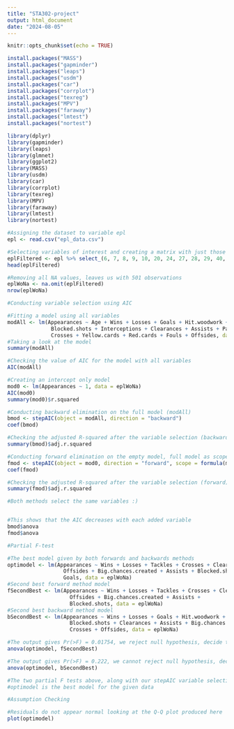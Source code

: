 ```yaml
---
title: "STA302-project"
output: html_document
date: "2024-08-05"
---
```


```r
knitr::opts_chunk$set(echo = TRUE)
```
```r
install.packages("MASS")
install.packages("gapminder")
install.packages("leaps")
install.packages("usdm")
install.packages("car")
install.packages("corrplot")
install.packages("texreg")
install.packages("MPV")
install.packages("faraway")
install.packages("lmtest")
install.packages("nortest")

library(dplyr)
library(gapminder)
library(leaps)
library(glmnet)
library(ggplot2)
library(MASS)
library(usdm)
library(car)
library(corrplot)
library(texreg)
library(MPV)
library(faraway)
library(lmtest)
library(nortest)
```


```r
#Assigning the dataset to variable epl
epl <- read.csv("epl_data.csv")

#Selecting variables of interest and creating a matrix with just those values
eplFiltered <- epl %>% select_(6, 7, 8, 9, 10, 20, 24, 27, 28, 29, 40, 41, 43, 44, 56, 57, 58, 59)
head(eplFiltered)

#Removing all NA values, leaves us with 501 observations
eplWoNa <- na.omit(eplFiltered)
nrow(eplWoNa)
```

```r
#Conducting variable selection using AIC

#Fitting a model using all variables
modAll <- lm(Appearances ~ Age + Wins + Losses + Goals + Hit.woodwork + Tackles + 
              Blocked.shots + Interceptions + Clearances + Assists + Passes + Big.chances.created +
              Crosses + Yellow.cards + Red.cards + Fouls + Offsides, data = eplWoNa)
#Taking a look at the model
summary(modAll)

#Checking the value of AIC for the model with all variables
AIC(modAll)

#Creating an intercept only model
mod0 <- lm(Appearances ~ 1, data = eplWoNa)
AIC(mod0)
summary(mod0)$r.squared
```

```r
#Conducting backward elimination on the full model (modAll)
bmod <- stepAIC(object = modAll, direction = "backward")
coef(bmod)

#Checking the adjusted R-squared after the variable selection (backward)
summary(bmod)$adj.r.squared

#Conducting forward elimination on the empty model, full model as scope
fmod <- stepAIC(object = mod0, direction = "forward", scope = formula(modAll), trace = FALSE)
coef(fmod)

#Checking the adjusted R-squared after the variable selection (forward)
summary(fmod)$adj.r.squared

#Both methods select the same variables :)


#This shows that the AIC decreases with each added variable
bmod$anova
fmod$anova
```

```r
#Partial F-test

#The best model given by both forwards and backwards methods
optimodel <- lm(Appearances ~ Wins + Losses + Tackles + Crosses + Clearances + 
                  Offsides + Big.chances.created + Assists + Blocked.shots + 
                  Goals, data = eplWoNa)
#Second best forward method model
fSecondBest <- lm(Appearances ~ Wins + Losses + Tackles + Crosses + Clearances + 
                    Offsides + Big.chances.created + Assists + 
                    Blocked.shots, data = eplWoNa)
#Second best backward method model
bSecondBest <- lm(Appearances ~ Wins + Losses + Goals + Hit.woodwork + Tackles + 
                    Blocked.shots + Clearances + Assists + Big.chances.created + 
                    Crosses + Offsides, data = eplWoNa)

#The output gives Pr(>F) = 0.01754, we reject null hypothesis, decide to keep new variable
anova(optimodel, fSecondBest)

#The output gives Pr(>F) = 0.222, we cannot reject null hypothesis, decide to remove excess variable
anova(optimodel, bSecondBest)

#The two partial F tests above, along with our stepAIC variable selection allow us to conclude -
#optimodel is the best model for the given data
```
```r
#Assumption Checking

#Residuals do not appear normal looking at the Q-Q plot produced here
plot(optimodel)

```
